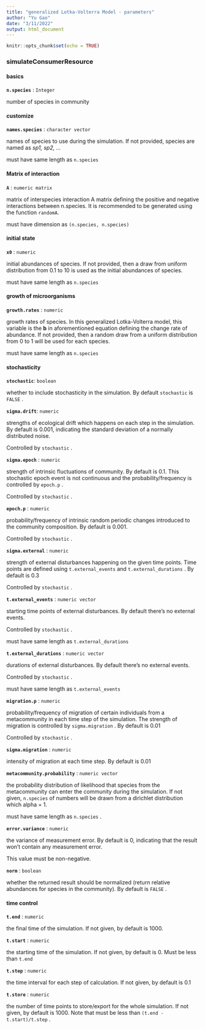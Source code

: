 ```yaml
---
title: "generalized Lotka-Volterra Model - parameters"
author: "Yu Gao"
date: "3/11/2022"
output: html_document
---
```


```r
knitr::opts_chunk$set(echo = TRUE)
```

### simulateConsumerResource

#### basics

**`n.species`** : `Integer`

number of species in community

#### customize

**`names.species`** : `character vector`

names of species to use during the simulation. If not provided, species are named as *sp1, sp2, ...*

must have same length as `n.species`

#### Matrix of interaction

**`A`** : `numeric matrix`

matrix of interspecies interaction A matrix defining the positive and negative interactions between n.species. It is recommended to be generated using the function `randomA`.

must have dimension as `(n.species, n.species)`

#### initial state

**`x0`** : `numeric`

initial abundances of species. If not provided, then a draw from uniform distribution from 0.1 to 10 is used as the initial abundances of species.

must have same length as `n.species`

#### growth of microorganisms

**`growth.rates`** : `numeric`

growth rates of species. In this generalized Lotka-Volterra model, this variable is the $\mathbf{b}$ in aforementioned equation defining the change rate of abundance. If not provided, then a random draw from a uniform distribution from 0 to  1 will be used for each species.

must have same length as `n.species`

#### stochasticity

**`stochastic`**: `boolean`

whether to include stochasticity in the simulation. By default `stochastic` is `FALSE` .

**`sigma.drift`**: `numeric`

strengths of ecological drift which happens on each step in the simulation. By default is 0.001, indicating the standard deviation of a normally distributed noise.

Controlled by `stochastic` .

**`sigma.epoch`** : `numeric`

strength of intrinsic fluctuations of community. By default is 0.1. This stochastic epoch event is not continuous and the probability/frequency is controlled by `epoch.p` .

Controlled by `stochastic` .

**`epoch.p`** : `numeric`

probability/frequency of intrinsic random periodic changes introduced to the community composition. By default is 0.001.

Controlled by `stochastic` .

**`sigma.external`** : `numeric`

strength of external disturbances happening on the given time points. Time points are defined using `t.external_events` and `t.external_durations` . By default is 0.3

Controlled by `stochastic` .

**`t.external_events`** : `numeric vector`

starting time points of external disturbances. By default there's no external events.

Controlled by `stochastic` .

must have same length as `t.external_durations`

**`t.external_durations`** : `numeric vector`

durations of external disturbances. By default there's no external events.

Controlled by `stochastic` .

must have same length as `t.external_events`

**`migration.p`** : `numeric`

probability/frequency of migration of certain individuals from a metacommunity in each time step of the simulation. The strength of migration is controlled by `sigma.migration` . By default is 0.01

Controlled by `stochastic` .

**`sigma.migration`** : `numeric`

intensity of migration at each time step. By default is 0.01

**`metacommunity.probability`** : `numeric vector`

the probability distribution of likelihood that species from the metacommunity can enter the community during the simulation. If not given, `n.species` of numbers will be drawn from a dirichlet distribution which alpha = 1.

must have same length as `n.species` .

**`error.variance`** : `numeric`

the variance of measurement error. By default is 0, indicating that the result won't contain any measurement error.

This value must be non-negative.

**`norm`** : `boolean`

whether the returned result should be normalized (return relative abundances for species in the community). By default is `FALSE` .

#### time control

**`t.end`** : `numeric`

the final time of the simulation. If not given, by default is 1000.

**`t.start`** : `numeric`

the starting time of the simulation. If not given, by default is 0. Must be less than `t.end`

**`t.step`** : `numeric`

the time interval for each step of calculation. If not given, by default is 0.1

**`t.store`** : `numeric`

the number of time points to store/export for the whole simulation. If not given, by default is 1000. Note that must be less than `(t.end - t.start)/t.step` .
